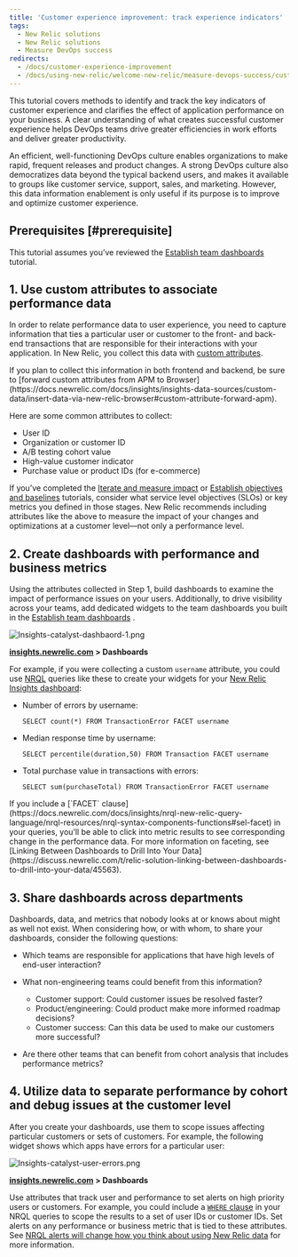 ```yaml
---
title: 'Customer experience improvement: track experience indicators'
tags:
  - New Relic solutions
  - New Relic solutions
  - Measure DevOps success
redirects:
  - /docs/customer-experience-improvement
  - /docs/using-new-relic/welcome-new-relic/measure-devops-success/customer-experience-improvement-track-experience-indicators
---
```


This tutorial covers methods to identify and track the key indicators of customer experience and clarifies the effect of application performance on your business. A clear understanding of what creates successful customer experience helps DevOps teams drive greater efficiencies in work efforts and deliver greater productivity.

An efficient, well-functioning DevOps culture enables organizations to make rapid, frequent releases and product changes. A strong DevOps culture also democratizes data beyond the typical backend users, and makes it available to groups like customer service, support, sales, and marketing. However, this data information enablement is only useful if its purpose is to improve and optimize customer experience.

## Prerequisites [#prerequisite]

This tutorial assumes you’ve reviewed the [Establish team dashboards](/docs/establish-team-dashboards) tutorial.

## 1. Use custom attributes to associate performance data

In order to relate performance data to user experience, you need to capture information that ties a particular user or customer to the front- and back-end transactions that are responsible for their interactions with your application. In New Relic, you collect this data with [custom attributes](https://docs.newrelic.com/docs/agents/manage-apm-agents/agent-data/collect-custom-attributes).

<Callout variant="tip">
  If you plan to collect this information in both frontend and backend, be sure to [forward custom attributes from APM to Browser](https://docs.newrelic.com/docs/insights/insights-data-sources/custom-data/insert-data-via-new-relic-browser#custom-attribute-forward-apm).
</Callout>

Here are some common attributes to collect:

* User ID
* Organization or customer ID
* A/B testing cohort value
* High-value customer indicator
* Purchase value or product IDs (for e-commerce)

If you’ve completed the [Iterate and measure impact](/docs/iterate-measure-impact) or [Establish objectives and baselines](/docs/establish-objectives-baselines) tutorials, consider what service level objectives (SLOs) or key metrics you defined in those stages. New Relic recommends including attributes like the above to measure the impact of your changes and optimizations at a customer level—not only a performance level.

## 2. Create dashboards with performance and business metrics

Using the attributes collected in Step 1, build dashboards to examine the impact of performance issues on your users. Additionally, to drive visibility across your teams, add dedicated widgets to the team dashboards you built in the [Establish team dashboards](/docs/establish-team-dashboards) .

![Insights-catalyst-dashbaord-1.png](./images/Insights-catalyst-dashbaord-1.png "Insights-catalyst-dashbaord-1.png")

**[insights.newrelic.com](https://insights.newrelic.com) > Dashboards**

For example, if you were collecting a custom `username` attribute, you could use [NRQL](https://docs.newrelic.com/docs/insights/nrql-new-relic-query-language/using-nrql/introduction-nrql) queries like these to create your widgets for your [New Relic Insights dashboard](https://docs.newrelic.com/docs/insights/use-insights-ui/manage-dashboards/create-edit-copy-insights-dashboards):

* Number of errors by username:

  ```
  SELECT count(*) FROM TransactionError FACET username
  ```
* Median response time by username:

  ```
  SELECT percentile(duration,50) FROM Transaction FACET username
  ```
* Total purchase value in transactions with errors:

  ```
  SELECT sum(purchaseTotal) FROM TransactionError FACET username
  ```

<Callout variant="tip">
  If you include a [`FACET` clause](https://docs.newrelic.com/docs/insights/nrql-new-relic-query-language/nrql-resources/nrql-syntax-components-functions#sel-facet) in your queries, you’ll be able to click into metric results to see corresponding change in the performance data. For more information on faceting, see [Linking Between Dashboards to Drill Into Your Data](https://discuss.newrelic.com/t/relic-solution-linking-between-dashboards-to-drill-into-your-data/45563).
</Callout>

## 3. Share dashboards across departments

Dashboards, data, and metrics that nobody looks at or knows about might as well not exist. When considering how, or with whom, to share your dashboards, consider the following questions:

* Which teams are responsible for applications that have high levels of end-user interaction?
* What non-engineering teams could benefit from this information?

  * Customer support: Could customer issues be resolved faster?
  * Product/engineering: Could product make more informed roadmap decisions?
  * Customer success: Can this data be used to make our customers more successful?
* Are there other teams that can benefit from cohort analysis that includes performance metrics?

## 4. Utilize data to separate performance by cohort and debug issues at the customer level

After you create your dashboards, use them to scope issues affecting particular customers or sets of customers. For example, the following widget shows which apps have errors for a particular user:

![Insights-catalyst-user-errors.png](./images/Insights-catalyst-user-errors_0.png "Insights-catalyst-user-errors.png")

**[insights.newrelic.com](https://insights.newrelic.com) > Dashboards**

Use attributes that track user and performance to set alerts on high priority users or customers. For example, you could include a [`WHERE` clause](https://docs.newrelic.com/docs/insights/nrql-new-relic-query-language/nrql-resources/nrql-syntax-components-functions#sel-where) in your NRQL queries to scope the results to a set of user IDs or customer IDs. Set alerts on any performance or business metric that is tied to these attributes. See [NRQL alerts will change how you think about using New Relic data](https://blog.newrelic.com/2017/05/04/nrql-alerts/) for more information.
